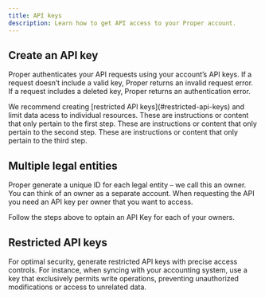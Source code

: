 ```yaml
---
title: API keys
description: Learn how to get API access to your Proper account.
---
```


## Create an API key

Proper authenticates your API requests using your account’s API keys. If a request doesn’t include a valid key,
Proper returns an invalid request error. If a request includes a deleted key, Proper returns an authentication error.

<Tip>
  We recommend creating [restricted API keys](#restricted-api-keys) and limit data acess to individual resources.
</Tip>

<Steps>
  <Step title="First Step">
    These are instructions or content that only pertain to the first step.
  </Step>
  <Step title="Second Step">
    These are instructions or content that only pertain to the second step.
  </Step>
  <Step title="Third Step">
    These are instructions or content that only pertain to the third step.
  </Step>
</Steps>

## Multiple legal entities

Proper generate a unique ID for each legal entity – we call this an owner. You can think of an owner as a separate account.
When requesting the API you need an API key per owner that you want to access.

Follow the steps above to optain an API Key for each of your owners.

## Restricted API keys

For optimal security, generate restricted API keys with precise access controls. For instance, when syncing with your accounting system, use a key that exclusively permits write operations, preventing unauthorized modifications or access to unrelated data.
